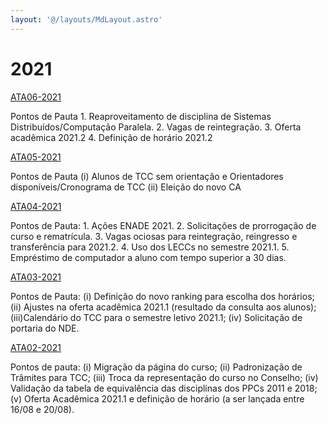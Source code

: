 ```yaml
---
layout: '@/layouts/MdLayout.astro'
---
```






2021
====










[ATA06-2021](/cpt/documentos/atas-do-colegiado-e-nde/colegiado/2021/ata_06_2021.pdf/view)

Pontos de Pauta 1. Reaproveitamento de disciplina de Sistemas Distribuídos/Computação Paralela. 2. Vagas de reintegração. 3. Oferta acadêmica 2021.2 4. Definição de horário 2021.2





[ATA05-2021](/cpt/documentos/atas-do-colegiado-e-nde/colegiado/2021/ata_05_2021_assinada.pdf/view)

Pontos de Pauta (i) Alunos de TCC sem orientação e Orientadores disponíveis/Cronograma de TCC (ii) Eleição do novo CA





[ATA04-2021](/cpt/documentos/atas-do-colegiado-e-nde/colegiado/2021/ata_colegiado_04_com_plano_assinada.pdf/view)

Pontos de Pauta: 1. Ações ENADE 2021. 2. Solicitações de prorrogação de curso e rematrícula. 3. Vagas ociosas para reintegração, reingresso e transferência para 2021.2. 4. Uso dos LECCs no semestre 2021.1. 5. Empréstimo de computador a aluno com tempo superior a 30 dias.





[ATA03-2021](/cpt/documentos/atas-do-colegiado-e-nde/colegiado/2021/ata-assinada.pdf/view)

Pontos de Pauta: (i) Definição do novo ranking para escolha dos horários; (ii) Ajustes na oferta acadêmica 2021.1 (resultado da consulta aos alunos); (iii)Calendário do TCC para o semestre letivo 2021.1; (iv) Solicitação de portaria do NDE.





[ATA02-2021](/cpt/documentos/atas-do-colegiado-e-nde/colegiado/2021/ata-02-colegiado-170821-assinada.pdf/view)

Pontos de pauta: (i) Migração da página do curso; (ii) Padronização de Trâmites para TCC; (iii) Troca da representação do curso no Conselho; (iv) Validação da tabela de equivalência das disciplinas dos PPCs 2011 e 2018; (v) Oferta Acadêmica 2021.1 e definição de horário (a ser lançada entre 16/08 e 20/08).










